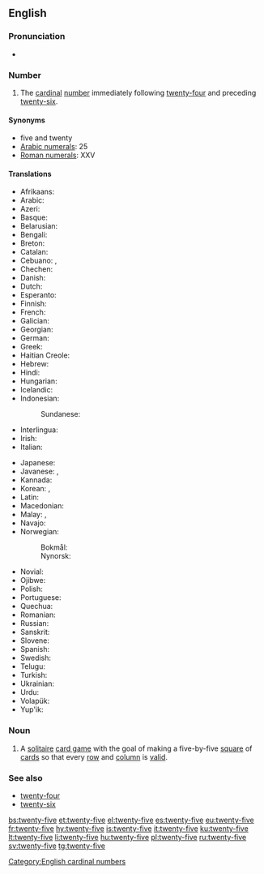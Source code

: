 ==English==
{{cardinalbox|en|24|25|26|twenty-four|twenty-six|ord=twenty-fifth}}

===Pronunciation===
* {{audio|en-us-twenty-five.ogg|Audio (US)|lang=en}}

===Number===
{{head|en|numeral}}

# The [[cardinal]] [[number]] immediately following [[twenty-four]] and preceding [[twenty-six]].

====Synonyms====
* five and twenty
* [[w:Arabic numerals|Arabic numerals]]: 25
* [[w:Roman numerals|Roman numerals]]: XXV

====Translations====
{{trans-top|twenty-five}}
* Afrikaans: {{t|af|vyf-en-twintig}}
* Arabic: {{t|ar|خَمْسَة وَعِشْرُون|tr=ḵamsa wa-ʿišrūn}}
* Azeri: {{t+|az|iyirmi beş}}
* Basque: {{t+|eu|hogeita bost}}
* Belarusian: {{t|be|два́ццаць пяць|sc=Cyrl}}
* Bengali: {{t|bn|পঁচিশ|tr=pỗchish|sc=Beng}}
* Breton: {{t|br|pemp-warn-ugent}}
* Catalan: {{t+|ca|vint-i-cinc}}
* Cebuano: {{t|ceb|kawhaa'g lima}}, {{t|ceb|baynete singko}}
* Chechen: {{t|ce|ткъе пхиъ|tr=tqe pxi’}}
* Danish: {{t|da|femogtyve}}
* Dutch: {{t+|nl|vijfentwintig}}
* Esperanto: {{t|eo|dudek kvin}}
* Finnish: {{t|fi|kaksikymmentäviisi}}
* French: {{t+|fr|vingt-cinq|m}}
* Galician: {{t+|gl|vinte e cinco}}
* Georgian: {{t|ka|ოცდახუთი}}
* German: {{t|de|fünfundzwanzig}}
* Greek: {{t|el|είκοσι πέντε}}
* Haitian Creole: {{t|ht|vennsenk}}
* Hebrew: {{t|he|עשרים־וחמשה|tr=esrím və-khamishá}}
* Hindi: {{t+|hi|पच्चीस|tr=pacchees}}
* Hungarian: {{t+|hu|huszonöt}}
* Icelandic: {{t+|is|tuttugu og fimm}}
* Indonesian: {{t|id|dua puluh lima}}
*: Sundanese: {{t|su|salawe}}
* Interlingua: {{t|ia|vinti-cinque}}
* Irish: {{t|ga|fiche a cúig}}
* Italian: {{t+|it|venticinque}}
{{trans-mid}}
* Japanese: {{t|ja|二十五|tr=ni-jū-go}}
* Javanese: {{t|jv|selawe}}, {{t|jv|selangkung}}
* Kannada: {{t|kn|ಇಪ್ಪತ್ತೈದು|sc=Knda}}
* Korean: {{t|ko|스물다섯|tr=seumul daseos|sc=Kore}}, {{t|ko|이십오|tr=isib-o|sc=Kore}}
* Latin: {{t|la|vigintiquinque}}
* Macedonian: {{t|mk|дваесет и пет|tr=dváeset i pet}}
* Malay: {{t|ms|dua puluh lima}}, {{t|ms|lima likur}}
* Navajo: {{t|nv|naadįįʼashdlaʼ}}
* Norwegian:
*: Bokmål: {{t|no|tjuefem}}
*: Nynorsk: {{t|nn|tjuefem}}
* Novial: {{t|nov|duanti-sink}}
* Ojibwe: {{t|oj|niishtana-ashi-naanan}}
* Polish: {{t|pl|dwadzieścia pięć}}
* Portuguese: {{t|pt|vinte e cinco|m}}
* Quechua: {{t|qu|iskay chunka pichqayuq}}
* Romanian: {{t|ro|douăzeci și cinci}}
* Russian: {{t+|ru|два́дцать пять}}
* Sanskrit: {{t|sa|पञ्चविंसति|f|tr=pañcaviṃsati|sc=Deva}}
* Slovene: {{t|sl|petindvajset}}
* Spanish: {{t+|es|veinticinco|m}}
* Swedish: {{t+|sv|tjugofem}}
* Telugu: {{t|te|ఇరవై ఐదు|tr=iravai aidu}}
* Turkish: {{t+|tr|yirmi beş}}
* Ukrainian: {{t|uk|два́дцять п'ять|sc=Cyrl}}
* Urdu: {{t|ur|پچیس|tr=pacchees}}
* Volapük: {{t|vo|teldeglul}}
* Yup'ik: {{t|esu|yuinaq talliman}}
{{trans-bottom}}

===Noun===
{{en-noun|-}}

# A [[solitaire]] [[card game]] with the goal of making a five-by-five [[square]] of [[card]]s so that every [[row]] and [[column]] is [[valid]].

===See also===
* [[twenty-four]]
* [[twenty-six]]

[[Category:English cardinal numbers]]

[[bs:twenty-five]]
[[et:twenty-five]]
[[el:twenty-five]]
[[es:twenty-five]]
[[eu:twenty-five]]
[[fr:twenty-five]]
[[hy:twenty-five]]
[[is:twenty-five]]
[[it:twenty-five]]
[[ku:twenty-five]]
[[lt:twenty-five]]
[[li:twenty-five]]
[[hu:twenty-five]]
[[pl:twenty-five]]
[[ru:twenty-five]]
[[sv:twenty-five]]
[[tg:twenty-five]]
